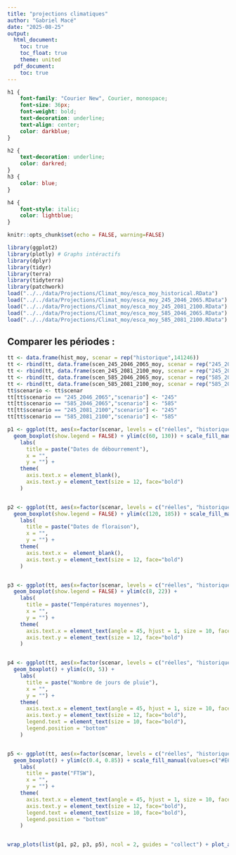 ```yaml
---
title: "projections climatiques"
author: "Gabriel Macé"
date: "2025-08-25"
output:
  html_document:
    toc: true
    toc_float: true
    theme: united
  pdf_document:
    toc: true
---
```


```css
h1 {
    font-family: "Courier New", Courier, monospace; 
    font-size: 36px; 
    font-weight: bold;
    text-decoration: underline;
    text-align: center;
    color: darkblue;
}

h2 {
    text-decoration: underline;
    color: darkred;
}
h3 {
    color: blue;
}

h4 {
    font-style: italic;
    color: lightblue;
}
```

```r
knitr::opts_chunk$set(echo = FALSE, warning=FALSE)
```

```r
library(ggplot2)
library(plotly) # Graphs intéractifs
library(dplyr)
library(tidyr)
library(terra)
library(tidyterra)
library(patchwork)
load("../../data/Projections/Climat_moy/esca_moy_historical.RData")
load("../../data/Projections/Climat_moy/esca_moy_245_2046_2065.RData")
load("../../data/Projections/Climat_moy/esca_moy_245_2081_2100.RData")
load("../../data/Projections/Climat_moy/esca_moy_585_2046_2065.RData")
load("../../data/Projections/Climat_moy/esca_moy_585_2081_2100.RData")
```

## Comparer les périodes :


```r
tt <- data.frame(hist_moy, scenar = rep("historique",141246))
tt <- rbind(tt, data.frame(scen_245_2046_2065_moy, scenar = rep("245_2046_2065",133812)))
tt <- rbind(tt, data.frame(scen_245_2081_2100_moy, scenar = rep("245_2081_2100",133812)))
tt <- rbind(tt, data.frame(scen_585_2046_2065_moy, scenar = rep("585_2046_2065",141246)))
tt <- rbind(tt, data.frame(scen_585_2081_2100_moy, scenar = rep("585_2081_2100",141246)))
tt$scenario <- tt$scenar
tt[tt$scenario == "245_2046_2065","scenario"] <- "245"
tt[tt$scenario == "585_2046_2065","scenario"] <- "585"
tt[tt$scenario == "245_2081_2100","scenario"] <- "245"
tt[tt$scenario == "585_2081_2100","scenario"] <- "585"
```

```r
p1 <- ggplot(tt, aes(x=factor(scenar, levels = c("réelles", "historique", "245_2046_2065", "585_2046_2065", "245_2081_2100", "585_2081_2100")), y=debourrement, fill = scenario)) + 
  geom_boxplot(show.legend = FALSE) + ylim(c(60, 130)) + scale_fill_manual(values=c("#E69F00", "brown", "#999999")) +
    labs(
      title = paste("Dates de débourrement"),
      x = "",
      y = "") + 
    theme(
      axis.text.x = element_blank(),
      axis.text.y = element_text(size = 12, face="bold")
    ) 


p2 <- ggplot(tt, aes(x=factor(scenar, levels = c("réelles", "historique", "245_2046_2065", "585_2046_2065", "245_2081_2100", "585_2081_2100")), y=floraison, fill = scenario)) + 
  geom_boxplot(show.legend = FALSE) + ylim(c(120, 185)) + scale_fill_manual(values=c("#E69F00", "brown", "#999999")) +
    labs(
      title = paste("Dates de floraison"),
      x = "",
      y = "") + 
    theme(
      axis.text.x =  element_blank(),
      axis.text.y = element_text(size = 12, face="bold")
    ) 


p3 <- ggplot(tt, aes(x=factor(scenar, levels = c("réelles", "historique", "245_2046_2065", "585_2046_2065", "245_2081_2100", "585_2081_2100")), y=tm, fill = scenario)) + scale_fill_manual(values=c("#E69F00", "brown", "#999999")) +
  geom_boxplot(show.legend = FALSE) + ylim(c(8, 22)) +
    labs(
      title = paste("Températures moyennes"),
      x = "",
      y = "") + 
    theme(
      axis.text.x = element_text(angle = 45, hjust = 1, size = 10, face="bold"),
      axis.text.y = element_text(size = 12, face="bold")
    ) 


p4 <- ggplot(tt, aes(x=factor(scenar, levels = c("réelles", "historique", "245_2046_2065", "585_2046_2065", "245_2081_2100", "585_2081_2100")), y=rr, fill = scenario)) + scale_fill_manual(values=c("#E69F00", "brown", "#999999")) +
  geom_boxplot() + ylim(c(0, 5)) +
    labs(
      title = paste("Nombre de jours de pluie"),
      x = "",
      y = "") + 
    theme(
      axis.text.x = element_text(angle = 45, hjust = 1, size = 10, face="bold"),
      axis.text.y = element_text(size = 12, face="bold"),
      legend.text = element_text(size = 10, face="bold"),
      legend.position = "bottom"
    ) 


p5 <- ggplot(tt, aes(x=factor(scenar, levels = c("réelles", "historique", "245_2046_2065", "585_2046_2065", "245_2081_2100", "585_2081_2100")), y=ftsw, fill = scenario)) + 
  geom_boxplot() + ylim(c(0.4, 0.85)) + scale_fill_manual(values=c("#E69F00", "brown", "#999999")) +
    labs(
      title = paste("FTSW"),
      x = "",
      y = "") + 
    theme(
      axis.text.x = element_text(angle = 45, hjust = 1, size = 10, face="bold"),
      axis.text.y = element_text(size = 12, face="bold"),
      legend.text = element_text(size = 10, face="bold"),
      legend.position = "bottom"
    ) 


wrap_plots(list(p1, p2, p3, p5), ncol = 2, guides = "collect") + plot_annotation("Evolution du climat", theme=theme(plot.title=element_text(hjust=0.5))) & theme(legend.position = "bottom")
```





